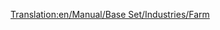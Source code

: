 [[Translation:en/Manual/Base Set/Industries/Farm]]
{{en/Manual/Base Set/Industries/Industries|Image=[[File:en/Manual/Base Set/Industries/Farm.png]]
|name=Farm
|climates=Temperate, Sub-Arctic, Sub-Tropical
|accepts=Nothing
|produces=Grain, Livestock (Temperate Only). Wheat, Livestock (Sub-Arctic Only). Maize (Sub-Tropical Only).
|notes=Surrounded by farmland for a large area. This area costs more to build on.
}}